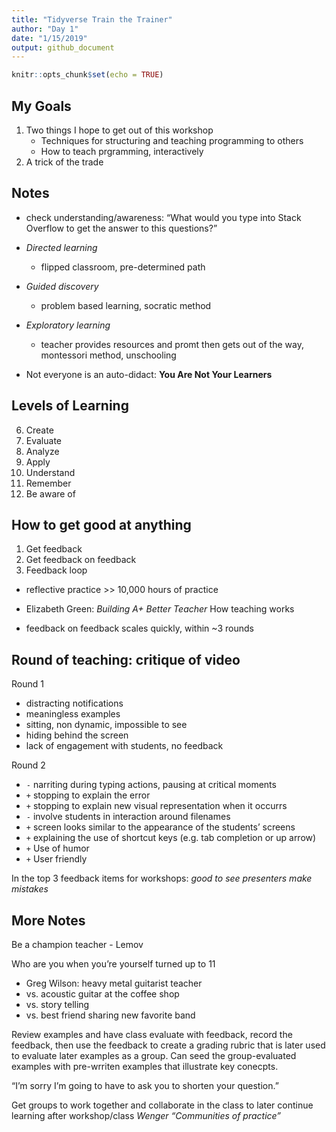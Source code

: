 ```yaml
---
title: "Tidyverse Train the Trainer"
author: "Day 1"
date: "1/15/2019"
output: github_document
---
```


```r
knitr::opts_chunk$set(echo = TRUE)
```

## My Goals

1. Two things I hope to get out of this workshop
    - Techniques for structuring and teaching programming to others
    - How to teach prgramming, interactively

1. A trick of the trade

## Notes

- check understanding/awareness: "What would you type into Stack Overflow to get the answer to this questions?"

- *Directed learning* 
  - flipped classroom, pre-determined path
- *Guided discovery* 
  - problem based learning, socratic method
- *Exploratory learning* 
  - teacher provides resources and promt then gets out of the way, montessori method, unschooling

- Not everyone is an auto-didact: **You Are Not Your Learners**

## Levels of Learning

6. Create
5. Evaluate
4. Analyze
3. Apply
2. Understand
1. Remember
0. Be aware of

## How to get good at anything

1. Get feedback
1. Get feedback on feedback
1. Feedback loop


- reflective practice >> 10,000 hours of practice

- Elizabeth Green: _Building A+ Better Teacher_ How teaching works

- feedback on feedback scales quickly, within ~3 rounds


## Round of teaching: critique of video

Round 1

- distracting notifications
- meaningless examples
- sitting, non dynamic, impossible to see
- hiding behind the screen
- lack of engagement with students, no feedback

Round 2

- `-` narriting during typing actions, pausing at critical moments
- `+` stopping to explain the error
- `+` stopping to explain new visual representation when it occurrs
- `-` involve students in interaction around filenames
- `+` screen looks similar to the appearance of the students' screens
- `+` explaining the use of shortcut keys (e.g. tab completion or up arrow)
- `+` Use of humor
- `+` User friendly

In the top 3 feedback items for workshops: *good to see presenters make mistakes*

## More Notes

Be a champion teacher - Lemov

Who are you when you're yourself turned up to 11

- Greg Wilson: heavy metal guitarist teacher
- vs. acoustic guitar at the coffee shop
- vs. story telling
- vs. best friend sharing new favorite band

Review examples and have class evaluate with feedback, record the feedback, then use the feedback to create a grading rubric that is later used to evaluate later examples as a group.
Can seed the group-evaluated examples with pre-wrriten examples that illustrate key conecpts.

"I'm sorry I'm going to have to ask you to shorten your question."

Get groups to work together and collaborate in the class to later continue learning after workshop/class _Wenger "Communities of practice"_

